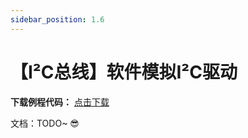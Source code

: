 ```yaml
---
sidebar_position: 1.6
---
```

# 【I²C总线】软件模拟I²C驱动

**下载例程代码：** <a href="https://pan.baidu.com/s/1hkfO7RND38A3h7jRYt7i4Q?pwd=yijd" class="source_download_button">点击下载</a>

文档：TODO~ 😎
